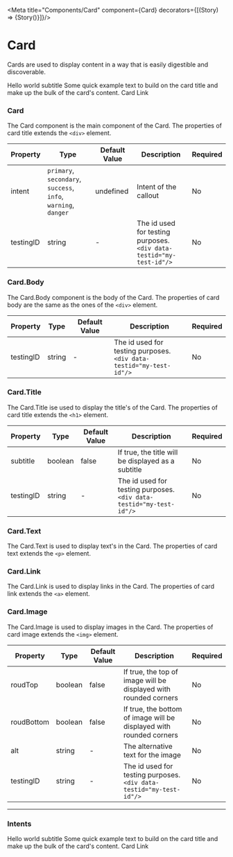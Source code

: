
<Meta title="Components/Card" component={Card}  decorators={[(Story) => <ApplicationProvider>{Story()}</ApplicationProvider>]}/>

# Card

Cards are used to display content in a way that is easily digestible and discoverable.

<Canvas>
  <div style={{maxWidth: '20rem', padding: '0rem 5rem'}}>
    <Card>
      <Card.Body>
        <Card.Title>Hello world</Card.Title>
        <Card.Title subtitle>subtitle</Card.Title>
      </Card.Body>
      <Card.Image src="https://picsum.photos/1024" />
      <Card.Body>
        <Card.Text>
          Some quick example text to build on the card title and make up the bulk of the card&apos;s content.
        </Card.Text>
        <Card.Link>
          Card Link
        </Card.Link>
      </Card.Body>
    </Card>
  </div>
</Canvas>


### Card
The Card component is the main component of the Card.
The properties of card title extends the `<div>` element.

| Property | Type | Default Value | Description | Required |
|---|---|---|---|---|
|intent|`primary`, `secondary`, `success`, <br/>`info`, `warning`, `danger`|undefined|Intent of the callout|No|
|testingID| string | - | The id used for testing purposes.<br/>`<div data-testid="my-test-id"/>` |No|

### Card.Body
The Card.Body component is the body of the Card.
The properties of card body are the same as the ones of the `<div>` element.

| Property | Type | Default Value | Description | Required |
|---|---|---|---|---|
|testingID| string | - | The id used for testing purposes.<br/>`<div data-testid="my-test-id"/>` |No|

### Card.Title
The Card.Title ise used to display the title's of the Card.
The properties of card title extends the `<h1>` element.

| Property | Type | Default Value | Description | Required |
|---|---|---|---|---|
|subtitle|boolean|false|If true, the title will be displayed as a subtitle|No|
|testingID| string | - | The id used for testing purposes.<br/>`<div data-testid="my-test-id"/>` |No|

### Card.Text
The Card.Text is used to display text's in the Card.
The properties of card text extends the `<p>` element.

### Card.Link
The Card.Link is used to display links in the Card.
The properties of card link extends the `<a>` element.

### Card.Image
The Card.Image is used to display images in the Card.
The properties of card image extends the `<img>` element.

| Property | Type | Default Value | Description | Required |
|---|---|---|---|---|
|roudTop|boolean|false|If true, the top of image will be displayed with rounded corners|No|
|roudBottom|boolean|false|If true, the bottom of image will be displayed with rounded corners|No|
|alt|string| - | The alternative text for the image|No|
|testingID| string | - | The id used for testing purposes.<br/>`<div data-testid="my-test-id"/>` |No|

---

### Intents

<Canvas>
  <div style={{maxWidth: '20rem', padding: '0rem 5rem'}}>
    <Card intent="warning">
      <Card.Body>
        <Card.Title>Hello world</Card.Title>
        <Card.Title subtitle>subtitle</Card.Title>
      </Card.Body>
      <Card.Image src="https://picsum.photos/1024" />
      <Card.Body>
        <Card.Text>
          Some quick example text to build on the card title and make up the bulk of the card&apos;s content.
        </Card.Text>
        <Card.Link>
          Card Link
        </Card.Link>
      </Card.Body>
    </Card>
  </div>
</Canvas>
